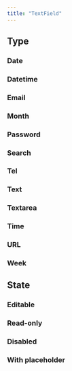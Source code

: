 ```yaml
---
title: "TextField"
---
```



## Type

### Date

<TextField type="date" />

### Datetime

<TextField type="datetime-local" />

### Email

<TextField type="email" />

### Month

<TextField type="month" />

### Password

<TextField type="password" />

### Search

<TextField type="search" />

### Tel

<TextField type="tel" />

### Text

<TextField type="text" />

### Textarea

<TextField type="textarea" />

### Time

<TextField type="time" />

### URL

<TextField type="url" />

### Week

<TextField type="week" />

## State

### Editable

<TextField type="text" />

### Read-only

<TextField readonly="true" type="text" />

### Disabled

<TextField disabled="true" type="text" />

### With placeholder

<TextField placeholder="Some placeholder..." type="text" />
